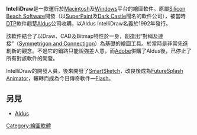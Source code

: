 {{Unreferenced|time=2021-10-01T12:18:50+00:00}}
'''IntelliDraw'''是一款運行於[[Macintosh|Macintosh]]及[[Windows|Windows]]平台的繪圖軟件。原屬[[Silicon_Beach_Software|Silicon Beach Software]]開發（以[[SuperPaint|SuperPaint]]及[[Dark_Castle|Dark Castle]]聞名的軟件公司），被當時[[DTP|DTP]]軟件翹楚[[Aldus|Aldus]]公司收購，以Aldus IntelliDraw名義於1992年發行。

該軟件結合了以Draw、CAD及Bitmap特性於一身，創造出“對稱及連接”（[[Symmetrigon_and_Connectigon|Symmetrigon and Connectigon]]）為基礎的繪圖工具。於當時是非常先進創新的觀念。不過它的銷路只能說強差人意，而[[Adobe|Adobe]]併購了Aldus後，已停止了所有對該軟件的開發。

IntelliDraw的開發人員，後來開發了[[SmartSketch|SmartSketch]]，改良後成為[[FutureSplash_Animator|FutureSplash Animator]]，輾轉而成為今日傳奇軟件—[[Flash|Flash]]。

==另見==
*[[Aldus|Aldus]]

[[Category:繪圖軟體|Category:繪圖軟體]]
